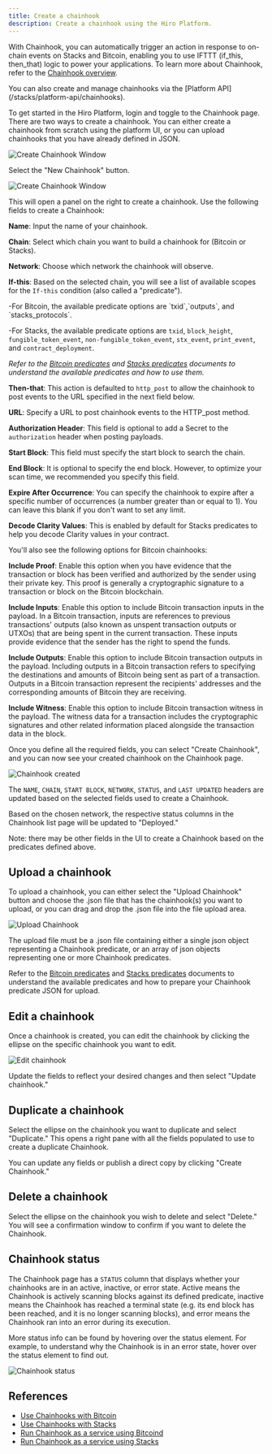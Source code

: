 ```yaml
---
title: Create a chainhook
description: Create a chainhook using the Hiro Platform.
---
```


With Chainhook, you can automatically trigger an action in response to on-chain events on Stacks and Bitcoin, enabling you to use IFTTT (if_this, then_that) logic to power your applications. To learn more about Chainhook, refer to the [Chainhook overview](/stacks/chainhook).

<Callout title="Programmatic API">
  You can also create and manage chainhooks via the [Platform API](/stacks/platform-api/chainhooks).
</Callout>

To get started in the Hiro Platform, login and toggle to the Chainhook page. There are two ways to create a chainhook. You can either create a chainhook from scratch using the platform UI, or you can upload chainhooks that you have already defined in JSON.

![Create Chainhook Window](../images/chainhook/select-chainhook-tab.png)

Select the "New Chainhook" button.

![Create Chainhook Window](../images/chainhook/create-chainhook-window.png)

This will open a panel on the right to create a chainhook. Use the following fields to create a Chainhook:

**Name**: Input the name of your chainhook.

**Chain**: Select which chain you want to build a chainhook for (Bitcoin or Stacks).

**Network**: Choose which network the chainhook will observe.

**If-this**: Based on the selected chain, you will see a list of available scopes for the `If-this` condition (also called a "predicate").

<Callout title="Available Predicate Scopes">
  -For Bitcoin, the available predicate options are `txid`,`outputs`, and
  `stacks_protocols`.
  
  -For Stacks, the available predicate options are
  `txid`, `block_height`, `fungible_token_event`, `non-fungible_token_event`,
  `stx_event`, `print_event`, and `contract_deployment`.

_Refer to the [Bitcoin predicates](/stacks/chainhook/concepts/bitcoin-predicates) and [Stacks predicates](/stacks/chainhook/concepts/stacks-predicates) documents to understand the available predicates and how to use them._

</Callout>

**Then-that**: This action is defaulted to `http_post` to allow the chainhook to post events to the URL specified in the next field below.

**URL**: Specify a URL to post chainhook events to the HTTP_post method.

**Authorization Header**: This field is optional to add a Secret to the `authorization` header when posting payloads.

**Start Block**: This field must specify the start block to search the chain.

**End Block**: It is optional to specify the end block. However, to optimize your scan time, we recommended you specify this field.

**Expire After Occurrence**: You can specify the chainhook to expire after a specific number of occurrences (a number greater than or equal to 1). You can leave this blank if you don't want to set any limit.

**Decode Clarity Values**: This is enabled by default for Stacks predicates to help you decode Clarity values in your contract.

You'll also see the following options for Bitcoin chainhooks:

**Include Proof**: Enable this option when you have evidence that the transaction or block has been verified and authorized by the sender using their private key. This proof is generally a cryptographic signature to a transaction or block on the Bitcoin blockchain.

**Include Inputs**: Enable this option to include Bitcoin transaction inputs in the payload. In a Bitcoin transaction, inputs are references to previous transactions' outputs (also known as unspent transaction outputs or UTXOs) that are being spent in the current transaction. These inputs provide evidence that the sender has the right to spend the funds.

**Include Outputs**: Enable this option to include Bitcoin transaction outputs in the payload. Including outputs in a Bitcoin transaction refers to specifying the destinations and amounts of Bitcoin being sent as part of a transaction. Outputs in a Bitcoin transaction represent the recipients' addresses and the corresponding amounts of Bitcoin they are receiving.

**Include Witness**: Enable this option to include Bitcoin transaction witness in the payload. The witness data for a transaction includes the cryptographic signatures and other related information placed alongside the transaction data in the block.

Once you define all the required fields, you can select "Create Chainhook", and you can now see your created chainhook on the Chainhook page.

![Chainhook created](../images/chainhook/created.png)

The `NAME`, `CHAIN`, `START BLOCK`, `NETWORK`, `STATUS`, and `LAST UPDATED` headers are updated based on the selected fields used to create a Chainhook.

Based on the chosen network, the respective status columns in the Chainhook list page will be updated to "Deployed."

Note: there may be other fields in the UI to create a Chainhook based on the predicates defined above.

## Upload a chainhook

To upload a chainhook, you can either select the "Upload Chainhook" button and choose the .json file that has the chainhook(s) you want to upload, or you can drag and drop the .json file into the file upload area.

![Upload Chainhook](../images/chainhook/upload.png)

The upload file must be a .json file containing either a single json object representing a Chainhook predicate, or an array of json objects representing one or more Chainhook predicates.

Refer to the [Bitcoin predicates](/stacks/chainhook/concepts/bitcoin-predicates) and [Stacks predicates](/stacks/chainhook/concepts/stacks-predicates) documents to understand the available predicates and how to prepare your Chainhook predicate JSON for upload.

## Edit a chainhook

Once a chainhook is created, you can edit the chainhook by clicking the ellipse on the specific chainhook you want to edit.

![Edit chainhook](../images/chainhook/edit-chainhook.png)

Update the fields to reflect your desired changes and then select "Update chainhook."

## Duplicate a chainhook

Select the ellipse on the chainhook you want to duplicate and select "Duplicate." This opens a right pane with all the fields populated to use to create a duplicate Chainhook.

You can update any fields or publish a direct copy by clicking "Create Chainhook."

## Delete a chainhook

Select the ellipse on the chainhook you wish to delete and select "Delete." You will see a confirmation window to confirm if you want to delete the Chainhook.

## Chainhook status

The Chainhook page has a `STATUS` column that displays whether your chainhooks are in an active, inactive, or error state. Active means the Chainhook is actively scanning blocks against its defined predicate, inactive means the Chainhook has reached a terminal state (e.g. its end block has been reached, and it is no longer scanning blocks), and error means the Chainhook ran into an error during its execution.

More status info can be found by hovering over the status element. For example, to understand why the Chainhook is in an error state, hover over the status element to find out.

![Chainhook status](../images/chainhook/status-info.png)

## References

- [Use Chainhooks with Bitcoin](/stacks/chainhook/concepts/bitcoin-predicates)
- [Use Chainhooks with Stacks](/stacks/chainhook/concepts/stacks-predicates)
- [Run Chainhook as a service using Bitcoind](/stacks/chainhook/guides/chainhook-as-a-service)
- [Run Chainhook as a service using Stacks](/stacks/chainhook/guides/chainhook-as-a-service-with-stacks-node)
